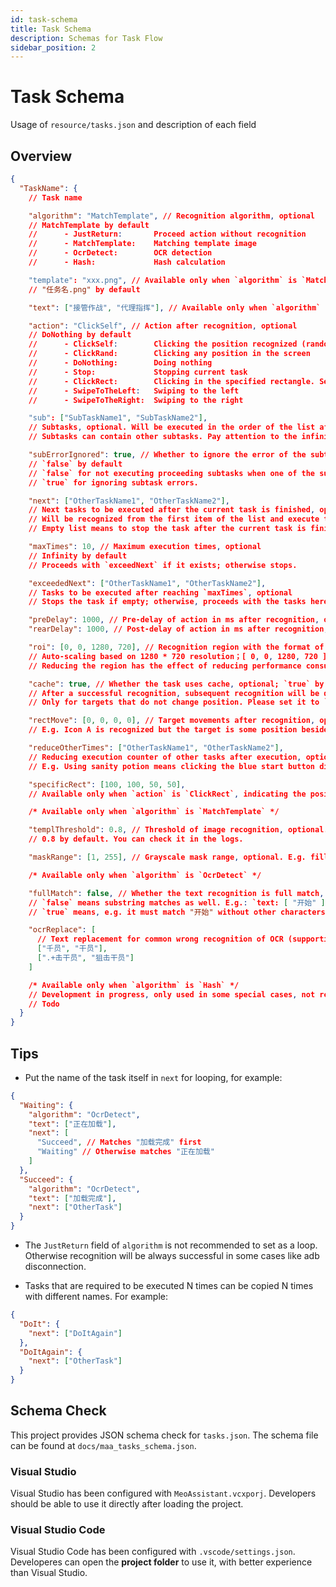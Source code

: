 ```yaml
---
id: task-schema
title: Task Schema
description: Schemas for Task Flow
sidebar_position: 2
---
```


# Task Schema

Usage of `resource/tasks.json` and description of each field

## Overview

```json
{
  "TaskName": {
    // Task name

    "algorithm": "MatchTemplate", // Recognition algorithm, optional
    // MatchTemplate by default
    //      - JustReturn:       Proceed action without recognition
    //      - MatchTemplate:    Matching template image
    //      - OcrDetect:        OCR detection
    //      - Hash:             Hash calculation

    "template": "xxx.png", // Available only when `algorithm` is `MatchTemplate`; Image file for matching, optional
    // "任务名.png" by default

    "text": ["接管作战", "代理指挥"], // Available only when `algorithm` is `OcrDetect`; text to recognize, required, matched when any of the texts are found

    "action": "ClickSelf", // Action after recognition, optional
    // DoNothing by default
    //      - ClickSelf:        Clicking the position recognized (random position within the region)
    //      - ClickRand:        Clicking any position in the screen
    //      - DoNothing:        Doing nothing
    //      - Stop:             Stopping current task
    //      - ClickRect:        Clicking in the specified rectangle. See the specificRect field, not recommended
    //      - SwipeToTheLeft:   Swiping to the left
    //      - SwipeToTheRight:  Swiping to the right

    "sub": ["SubTaskName1", "SubTaskName2"],
    // Subtasks, optional. Will be executed in the order of the list after execution of the current task.
    // Subtasks can contain other subtasks. Pay attention to the infinite loop.

    "subErrorIgnored": true, // Whether to ignore the error of the subtask, optional
    // `false` by default
    // `false` for not executing proceeding subtasks when one of the subtasks fails (considered as a failure of the current task).
    // `true` for ignoring subtask errors.

    "next": ["OtherTaskName1", "OtherTaskName2"],
    // Next tasks to be executed after the current task is finished, optional
    // Will be recognized from the first item of the list and execute the first matched one.
    // Empty list means to stop the task after the current task is finished.

    "maxTimes": 10, // Maximum execution times, optional
    // Infinity by default
    // Proceeds with `exceedNext` if it exists; otherwise stops.

    "exceededNext": ["OtherTaskName1", "OtherTaskName2"],
    // Tasks to be executed after reaching `maxTimes`, optional
    // Stops the task if empty; otherwise, proceeds with the tasks here in the list instead of `next`.

    "preDelay": 1000, // Pre-delay of action in ms after recognition, optional; 0 by default
    "rearDelay": 1000, // Post-delay of action in ms after recognition, optional; 0 by default

    "roi": [0, 0, 1280, 720], // Recognition region with the format of [ x, y, width, height ], optional
    // Auto-scaling based on 1280 * 720 resolution；[ 0, 0, 1280, 720 ] by default
    // Reducing the region has the effect of reducing performance consumption and speeding up the recognition.

    "cache": true, // Whether the task uses cache, optional; `true` by default
    // After a successful recognition, subsequent recognition will be done only in the region cached, which has a significant performance enhancement.
    // Only for targets that do not change position. Please set it to `false` for targets with changing position.

    "rectMove": [0, 0, 0, 0], // Target movements after recognition, optional, not recommended. Auto-scaling based on 1280 * 720 resolution.
    // E.g. Icon A is recognized but the target is some position beside A. You can set it to click the place beside it. It is suggested that it should recognize the target to click instead of using this field.

    "reduceOtherTimes": ["OtherTaskName1", "OtherTaskName2"],
    // Reducing execution counter of other tasks after execution, optional
    // E.g. Using sanity potion means clicking the blue start button did not take effect so the counter of the starting task should be reduced by 1.

    "specificRect": [100, 100, 50, 50],
    // Available only when `action` is `ClickRect`, indicating the position to click (random position within the region), required. Auto-scaling based on 1280 * 720 resolution.

    /* Available only when `algorithm` is `MatchTemplate` */

    "templThreshold": 0.8, // Threshold of image recognition, optional. Image is matched only when the similarity is greater than the threshold.
    // 0.8 by default. You can check it in the logs.

    "maskRange": [1, 255], // Grayscale mask range, optional. E.g. fill in the region that does not require recognition with black colour, and set it to [ 1, 255 ] so that the black region is ignored.

    /* Available only when `algorithm` is `OcrDetect` */

    "fullMatch": false, // Whether the text recognition is full match, optional. `false` by default.
    // `false` means substring matches as well. E.g.: `text: [ "开始" ]` matches "开始行动";
    // `true` means, e.g. it must match "开始" without other characters.

    "ocrReplace": [
      // Text replacement for common wrong recognition of OCR (supporting RegExp)
      ["千员", "干员"],
      [".+击干员", "狙击干员"]
    ]

    /* Available only when `algorithm` is `Hash` */
    // Development in progress, only used in some special cases, not recommended
    // Todo
  }
}
```

## Tips

- Put the name of the task itself in `next` for looping, for example:

```json
{
  "Waiting": {
    "algorithm": "OcrDetect",
    "text": ["正在加载"],
    "next": [
      "Succeed", // Matches "加载完成" first
      "Waiting" // Otherwise matches "正在加载"
    ]
  },
  "Succeed": {
    "algorithm": "OcrDetect",
    "text": ["加载完成"],
    "next": ["OtherTask"]
  }
}
```

- The `JustReturn` field of `algorithm` is not recommended to set as a loop. Otherwise recognition will be always successful in some cases like adb disconnection.

- Tasks that are required to be executed N times can be copied N times with different names. For example:

```json
{
  "DoIt": {
    "next": ["DoItAgain"]
  },
  "DoItAgain": {
    "next": ["OtherTask"]
  }
}
```

## Schema Check

This project provides JSON schema check for `tasks.json`. The schema file can be found at `docs/maa_tasks_schema.json`.

### Visual Studio

Visual Studio has been configured with `MeoAssistant.vcxporj`. Developers should be able to use it directly after loading the project.

### Visual Studio Code

Visual Studio Code has been configured with `.vscode/settings.json`. Developeres can open the **project folder** to use it, with better experience than Visual Studio.

